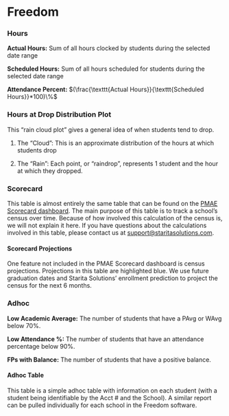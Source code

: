 # Freedom

### Hours

**Actual Hours:** Sum of all hours clocked by students during the selected date range

**Scheduled Hours:** Sum of all hours scheduled for students during the selected date range

**Attendance Percent:** $(\frac{\texttt{Actual Hours}}{\texttt{Scheduled Hours}}*100)\%$

### Hours at Drop Distribution Plot

This "rain cloud plot" gives a general idea of when students tend to drop.

1.  The "Cloud": This is an approximate distribution of the hours at which students drop

2.  The "Rain": Each point, or "raindrop", represents 1 student and the hour at which they dropped.

### Scorecard

This table is almost entirely the same table that can be found on the [PMAE Scorecard dashboard](https://staritasolutions.shinyapps.io/PMAEScorecard/). The main purpose of this table is to track a school's census over time. Because of how involved this calculation of the census is, we will not explain it here. If you have questions about the calculations involved in this table, please contact us at [support@staritasolutions.com](mailto:support@staritasolutions.com).


#### Scorecard Projections

One feature not included in the PMAE Scorecard dashboard is census projections. Projections in this table are highlighted blue. We use future graduation dates and Starita Solutions' enrollment prediction to project the census for the next 6 months.

### Adhoc

**Low Academic Average:** The number of students that have a PAvg or WAvg below 70%.

**Low Attendance %:** The number of students that have an attendance percentage below 90%.

**FPs with Balance:** The number of students that have a positive balance.

#### Adhoc Table

This table is a simple adhoc table with information on each student (with a student being identifiable by the Acct \# and the School). A similar report can be pulled individually for each school in the Freedom software.
